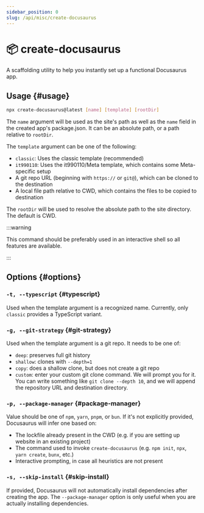 ```yaml
---
sidebar_position: 0
slug: /api/misc/create-docusaurus
---
```


# 📦 create-docusaurus

A scaffolding utility to help you instantly set up a functional Docusaurus app.

## Usage {#usage}

```bash
npx create-docusaurus@latest [name] [template] [rootDir]
```

The `name` argument will be used as the site's path as well as the `name` field in the created app's package.json. It can be an absolute path, or a path relative to `rootDir`.

The `template` argument can be one of the following:

- `classic`: Uses the classic template (recommended)
- `it990110`: Uses the it990110/Meta template, which contains some Meta-specific setup
- A git repo URL (beginning with `https://` or `git@`), which can be cloned to the destination
- A local file path relative to CWD, which contains the files to be copied to destination

The `rootDir` will be used to resolve the absolute path to the site directory. The default is CWD.

:::warning

This command should be preferably used in an interactive shell so all features are available.

:::

## Options {#options}

### `-t, --typescript` {#typescript}

Used when the template argument is a recognized name. Currently, only `classic` provides a TypeScript variant.

### `-g, --git-strategy` {#git-strategy}

Used when the template argument is a git repo. It needs to be one of:

- `deep`: preserves full git history
- `shallow`: clones with `--depth=1`
- `copy`: does a shallow clone, but does not create a git repo
- `custom`: enter your custom git clone command. We will prompt you for it. You can write something like `git clone --depth 10`, and we will append the repository URL and destination directory.

### `-p, --package-manager` {#package-manager}

Value should be one of `npm`, `yarn`, `pnpm`, or `bun`. If it's not explicitly provided, Docusaurus will infer one based on:

- The lockfile already present in the CWD (e.g. if you are setting up website in an existing project)
- The command used to invoke `create-docusaurus` (e.g. `npm init`, `npx`, `yarn create`, `bunx`, etc.)
- Interactive prompting, in case all heuristics are not present

### `-s, --skip-install` {#skip-install}

If provided, Docusaurus will not automatically install dependencies after creating the app. The `--package-manager` option is only useful when you are actually installing dependencies.
